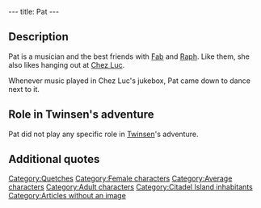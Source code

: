 ---
title: Pat
---

{{Character|
Name=Pat|
Image=DIVERS.gif|
Race=[[Quetch]]|
Gender=Female|
Size=Medium|
Age=Adult}}

{{Quote|
Quote=Raph? With him and Fab, we put together a killer combo to play some funky rock'n rave! But since he didn't show at the last rehearsal, no way I can tell you were he is now!|
Character=Pat}}

== Description ==
Pat is a musician and the best friends with [[Fab]] and [[Raph]]. Like them, she also likes hanging out at [[Chez Luc]].

Whenever music played in Chez Luc's jukebox, Pat came down to dance next to it.

== Role in Twinsen's adventure ==
Pat did not play any specific role in [[Twinsen]]'s adventure.

== Additional quotes ==
{{Quote|
Quote=Hey!, we need some music here!|
Character=Pat}}
{{Quote|
Quote=Cool<nowiki>!!</nowiki> That music rocks! Don't you think?|
Character=Pat}}
{{Quote|
Quote=It's great that our buddy Raph is back at the lighthouse. But the arrival of these space aliens, that's some thin-I-never-seen-before.|
Character=Pat}}
{{Quote|
Quote=Better ask his buddies Pat or Fab. They're upstairs. Haven't moved since it started raining.|
Character=[[Luc]]}}

[[Category:Quetches]]
[[Category:Female characters]]
[[Category:Average characters]]
[[Category:Adult characters]]
[[Category:Citadel Island inhabitants]]
[[Category:Articles without an image]]